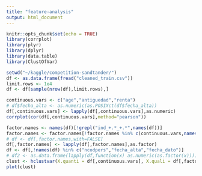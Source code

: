 ```yaml
---
title: "feature-analysis"
output: html_document
---
```


```r
knitr::opts_chunk$set(echo = TRUE)
library(corrplot)
library(plyr)
library(dplyr)
library(data.table)
library(ClustOfVar)
```

```r
setwd("~/kaggle/competition-sandtander/")
df <- as.data.frame(fread("cleaned_train.csv"))
limit.rows <- 1e4
df <- df[sample(nrow(df),limit.rows),]
```

```r
continuous.vars <- c("age","antiguedad","renta")
# df$fecha_alta <- as.numeric(as.POSIXct(df$fecha_alta))
df[,continuous.vars] <- lapply(df[,continuous.vars],as.numeric)
corrplot(cor(df[,continuous.vars],method="pearson"))
```

```r
factor.names <- names(df)[!grepl("ind_+.*_+.*",names(df))]
factor.names <- factor.names[!factor.names %in% c(continuous.vars,names(df)[grep("month|ncodpers|fecha",names(df))])]
# df <- df[,factor.names,with=FALSE]
df[,factor.names] <- lapply(df[,factor.names],as.factor)
df <- df[,!names(df) %in% c("ncodpers","fecha_alta","fecha_dato")]
# df2 <- as.data.frame(lapply(df,function(x) as.numeric(as.factor(x))))
clust <- hclustvar(X.quanti = df[,continuous.vars], X.quali = df[,factor.names])
plot(clust)
```

